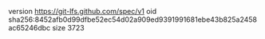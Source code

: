 version https://git-lfs.github.com/spec/v1
oid sha256:8452afb0d99dfbe52ec54d02a909ed9391991681ebe43b825a2458ac65246dbc
size 3723

